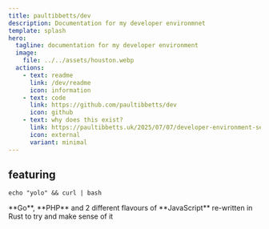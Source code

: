 ```yaml
---
title: paultibbetts/dev
description: Documentation for my developer environmnet
template: splash
hero:
  tagline: documentation for my developer environment
  image:
    file: ../../assets/houston.webp
  actions:
    - text: readme
      link: /dev/readme
      icon: information
    - text: code
      link: https://github.com/paultibbetts/dev
      icon: github
    - text: why does this exist?
      link: https://paultibbetts.uk/2025/07/07/developer-environment-setup/
      icon: external
      variant: minimal
---
```



## featuring

<CardGrid stagger>
	<Card title="bash" icon="pencil">
		<pre><code>echo "yolo" && curl | bash</code></pre>
	</Card>
	<Card title="other languages" icon="add-document">
		**Go**, **PHP** and 2 different flavours of **JavaScript**
	</Card>
	<Card title="system tools" icon="setting">
		re-written in Rust
	</Card>
	<Card title="documentation" icon="open-book">
		to try and make sense of it
	</Card>
</CardGrid>
